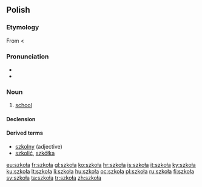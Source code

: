 ==Polish==

===Etymology===
From {{etyl|la|pl}} {{term|schola|lang=la}} < {{etyl|grc|pl}} {{term|σχολή|tr=scholḗ|lang=grc}}

===Pronunciation===
* {{audio|Pl-szkoła.ogg|audio}}
* {{IPA|[ˈʂkɔwa]|lang=pl}}

===Noun===
{{infl|pl|noun|g=f}}

# [[school]]

====Declension====
{{pl-decl-noun
|szkoła|szkoły
|szkoły|szkół
|szkole|szkołom
|szkołę|szkoły
|szkołą|szkołami
|szkole|szkołach
|szkoło|szkoły
}}

====Derived terms====
* [[szkolny]] (adjective)
* [[szkolić]], [[szkółka]]

[[eu:szkoła]]
[[fr:szkoła]]
[[gl:szkoła]]
[[ko:szkoła]]
[[hr:szkoła]]
[[is:szkoła]]
[[it:szkoła]]
[[ky:szkoła]]
[[ku:szkoła]]
[[lt:szkoła]]
[[li:szkoła]]
[[hu:szkoła]]
[[oc:szkoła]]
[[pl:szkoła]]
[[ru:szkoła]]
[[fi:szkoła]]
[[sv:szkoła]]
[[ta:szkoła]]
[[tr:szkoła]]
[[zh:szkoła]]